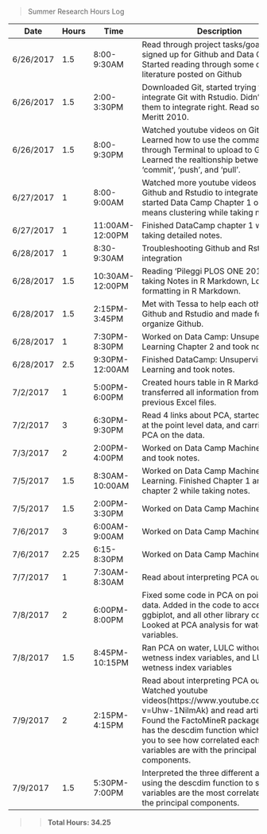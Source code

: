 > Summer Research Hours Log

Date   | Hours | Time        | Description
------ | ----- | ----------- | -----------------------------------------
6/26/2017 | 1.5 | 8:00-9:30AM | Read through project tasks/goals and signed up for Github and Data Camp. Started reading through some of the literature posted on Github
6/26/2017 | 1.5 | 2:00-3:30PM | Downloaded Git, started trying to integrate Git with Rstudio. Didn't get them to integrate right. Read some of Meritt 2010.
6/26/2017 | 1.5 | 8:00-9:30PM | Watched youtube videos on Github. Learned how to use the command line through Terminal to upload to Github. Learned the realtionship between  'commit', 'push', and 'pull'.
6/27/2017 | 1 | 8:00-9:00AM | Watched more youtube videos on getting Github and Rstudio to integrate and started Data Camp Chapter 1 on k-means clustering while taking notes.
6/27/2017 | 1 | 11:00AM-12:00PM | Finished DataCamp chapter 1 while taking detailed notes.
6/28/2017 | 1 | 8:30-9:30AM | Troubleshooting Github and Rstudio integration
6/28/2017 | 1.5 | 10:30AM-12:00PM | Reading 'Pileggi PLOS ONE 2017' and taking Notes in R Markdown, Looking up formatting in R Markdown.
6/28/2017 | 1.5 | 2:15PM-3:45PM | Met with Tessa to help each other with Github and Rstudio and made folders to organize Github.
6/28/2017 | 1 | 7:30PM-8:30PM | Worked on Data Camp: Unsupervised Learning Chapter 2 and took notes.
6/28/2017 | 2.5 | 9:30PM-12:00AM | Finished DataCamp: Unsupervised Learning and took notes. 
7/2/2017 | 1 | 5:00PM-6:00PM | Created hours table in R Markdown and transferred all information from the previous Excel files. 
7/2/2017 | 3 | 6:30PM-9:30PM     | Read 4 links about PCA, started looking at the point level data, and carried out PCA on the data. 
7/3/2017 | 2 | 2:00PM-4:00PM | Worked on Data Camp Machine Learning and took notes.
7/5/2017 | 1.5 | 8:30AM-10:00AM | Worked on Data Camp Machine Learning. Finished Chapter 1 and started chapter 2 while taking notes. 
7/5/2017 | 1.5 | 2:00PM-3:30PM | Worked on Data Camp Machine Learning
7/6/2017 | 3 | 6:00AM-9:00AM | Worked on Data Camp Machine Learning
7/6/2017 | 2.25 | 6:15-8:30PM | Worked on Data Camp Machine Learning
7/7/2017 | 1 | 7:30AM-8:30AM | Read about interpreting PCA output
7/8/2017 | 2 | 6:00PM-8:00PM | Fixed some code in PCA on point level data. Added in the code to access ggbiplot, and all other library codes. Looked at PCA analysis for water variables. 
7/8/2017 | 1.5 | 8:45PM-10:15PM | Ran PCA on water, LULC without wetness index variables, and LULC with wetness index variables
7/9/2017 | 2 | 2:15PM-4:15PM | Read about interpreting PCA output. Watched youtube videos(https://www.youtube.com/watch?v=Uhw-1NilmAk) and read articles. Found the FactoMineR package which has the descdim function which allows you to see how correlated each of the variables are with the principal components. 
7/9/2017 | 1.5 | 5:30PM-7:00PM | Interpreted the three different analyses using the descdim function to see which variables are the most correlated with the principal components. 


>> __Total Hours: 34.25__